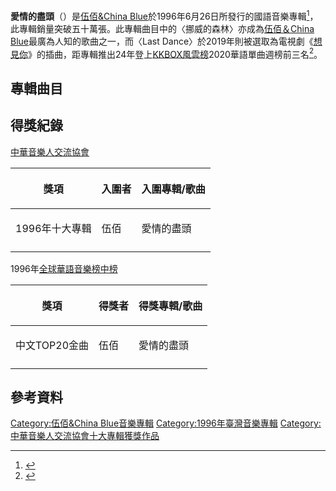 
{{Album infobox | |  Name        = 愛情的盡頭<br>The End Of Love
|  Type        = [[專輯|專輯]]
|  Artist      = [[伍佰|伍佰＆China Blue]]
|  Cover       = 愛情的盡頭_(伍佰).jpg 
|  Released    = 1996年6月26日
|  Recorded    = 
|  Genre       = 國語流行、中文流行
|  Length      = 44:49
|  Label       = [[魔岩|魔岩]]
|  Number      =
|  Producer    = 
|  Reviews     = 
|  Last album  = [[枉費青春_(專輯)|伍佰的LIVE 枉費青春]]<br />(1995年)
|  This album  = '''愛情的盡頭'''<br />(1996年)
|  Next album  = [[搖滾·浪漫_(伍佰)|搖滾·浪漫]]<br />(1997年)
|  Misc  = {{Extra chronology
  | Artist      = [[伍佰|伍佰＆China Blue]]錄音室專輯
  | Type        = studio
  | Last album  = [[浪人情歌|浪人情歌]]<br />(1994年)
  | This album  = '''愛情的盡頭'''<br />(1996年)
  | Next album  = [[樹枝孤鳥|樹枝孤鳥]]<br />(1998年)
  }}
 {{Extra chronology 2
  | Artist      = [[伍佰|伍佰＆China Blue]]國語專輯
  | Type        = studio
  | Last album  = [[浪人情歌|浪人情歌]]<br />(1994年)
  | This album  = '''愛情的盡頭'''<br />(1996年)
  | Next album  = [[白鴿_(伍佰)|白鴿]]<br />(1999年)
  }}
}}
'''愛情的盡頭'''（{{lang-en|''The End Of Love''}}）是[[伍佰&China_Blue|伍佰&China Blue]]於1996年6月26日所發行的國語音樂專輯<ref>{{cite press release|title=1996《愛情的盡頭》新聞資料|url=http://wubai.com/discography/專輯/《愛情的盡頭》新聞資料/|access-date=2020-10-10|archive-date=2020-02-19|archive-url=https://web.archive.org/web/20200219142931/http://wubai.com/discography/%E5%B0%88%E8%BC%AF/%E3%80%8A%E6%84%9B%E6%83%85%E7%9A%84%E7%9B%A1%E9%A0%AD%E3%80%8B%E6%96%B0%E8%81%9E%E8%B3%87%E6%96%99/|dead-url=no}}</ref>，此專輯銷量突破五十萬張。此專輯曲目中的〈挪威的森林〉亦成為[[伍佰|伍佰＆China Blue]]最廣為人知的歌曲之一，而〈Last Dance〉於2019年則被選取為電視劇《[[想見你_(電視劇)|想見你]]》的插曲，距專輯推出24年登上[[KKBOX風雲榜|KKBOX風雲榜]]2020華語單曲週榜前三名<ref>{{Cite web |url=https://kma.kkbox.com/charts/weekly/song?date=2020-03-03&lang=tc&terr=tw |title=華語單曲週榜 - KKBOX風雲榜 |accessdate=2020-03-10 |archive-date=2020-08-01 |archive-url=https://web.archive.org/web/20200801170811/https://kma.kkbox.com/charts/weekly/song?date=2020-03-03&lang=tc&terr=tw |dead-url=no }}</ref>。

== 專輯曲目 ==

{{Tracklist
| extra_column =
| all_writing = [[伍佰|伍佰]]
| all_arranger = [[伍佰&China_Blue|伍佰&China Blue]]

| title1 = 夏夜晚風 <br> ''Summer Night Wind''
| length1 = 3:34 
| longnote1 = 電視劇《[[求婚事務所|求婚事務所]]》插曲

| title2 = '''愛情的盡頭''' <br> ''The End Of Love'' 
| length2 = 6:16

| title3 = 親愛的,你喝醉了 <br> ''You're Drunk, My Dear''
| length3 = 3:49

| title4 = 變 <br> ''Changing''
| length4 = 3:31

| title5 = 七彩燈光 <br> ''Colorful Lights''
| length5 = 5:53

| title6 = Last Dance <br> ''Last Dance''
| length6 = 4:32
| longnote6 = 電視劇《[[想見你_(電視劇)|想見你]]》插曲

| title7 = 青春 <br> ''Young Vibe''
| length7 = 3:30

| title8 = 人生一場夢 <br> ''Life Is Just A Dream''
| length8 = 4:01

| title9 = 挪威的森林 <br> ''Norwegian Forest''
| length9 = 6:31

| title10 = 隨風而去 <br> ''Gone With The Wind''
| length10 = 3:12
}}

== 得獎紀錄 ==
[[中華音樂人交流協會|中華音樂人交流協會]]
{| class="wikitable"
|-
! 獎項 !! 入圍者 !! 入圍專輯/歌曲
|-
| 1996年十大專輯 || 伍佰 || 愛情的盡頭
|-
|}
1996年[[全球華語音樂榜中榜|全球華語音樂榜中榜]]
{| class="wikitable"
|-
! 獎項 !! 得獎者 !! 得獎專輯/歌曲
|-
| 中文TOP20金曲 || 伍佰 || 愛情的盡頭
|-
|}

==參考資料==
{{reflist}}

{{伍佰}}
[[Category:伍佰&China_Blue音樂專輯|Category:伍佰&China Blue音樂專輯]]
[[Category:1996年臺灣音樂專輯|Category:1996年臺灣音樂專輯]]
[[Category:中華音樂人交流協會十大專輯獲獎作品|Category:中華音樂人交流協會十大專輯獲獎作品]]